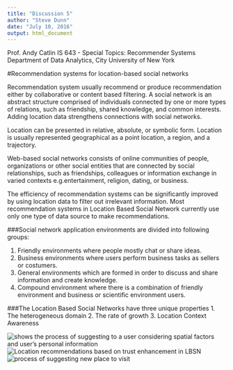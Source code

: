 ---
title: "Discussion 5"
author: "Steve Dunn"
date: "July 10, 2016"
output: html_document
---
Prof. Andy Catlin
IS 643 - Special Topics: Recommender Systems
Department of Data Analytics, City University of New York

#Recommendation systems for location-based social networks 

Recommendation system usually recommend or produce recommendation either by collaborative or content based filtering.
A social network is an abstract structure comprised of individuals connected by one or more types of relations, such as friendship, shared knowledge, and common interests. 
Adding location data strengthens connections with social networks.

Location can be presented in relative, absolute, or symbolic form. Location is usually represented geographical as a point location, a region, and a trajectory.

Web-based social networks consists of online communities of people, organizations or other social entities that are connected by social relationships, such as friendships, colleagues or information exchange in varied contexts e.g.entertainment, religion, dating, or business.

The efficiency of recommendation systems can be significantly improved by using location data to filter out irrelevant information. Most recommendation systems in Location Based Social Network currently use only one type of data source to make recommendations.

###Social network application environments are divided into following groups: 

1. Friendly environments where people mostly chat or share ideas. 
2. Business environments where users perform business tasks as sellers or costumers. 
3. General environments which are formed in order to discuss and share information and create knowledge. 
4. Compound environment where there is a combination of friendly environment and business or scientific environment users. 

###The Location Based Social Networks have three unique properties 
1.	The heterogeneous domain
2.	The rate of growth
3.	Location Context Awareness

![ shows the process of suggesting to a user considering spatial factors and user's personal
information](Fig2.png)
![Location recommendations based on trust enhancement in LBSN](CIN2016-1291358.008.jpg)
![process of suggesting new place to visit](figure1.png)